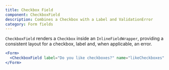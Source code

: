 ```yaml
---
title: Checkbox Field
component: CheckboxField
description: Combines a Checkbox with a Label and ValidationError
category: Form fields
---
```


`CheckboxField` renders a `Checkbox` inside an `InlineFieldWrapper`, providing a consistent layout for a checkbox, label and, when applicable, an error.

```jsx preview
<Form>
  <CheckboxField label="Do you like checkboxes?" name="likeCheckboxes" />
</Form>
```
